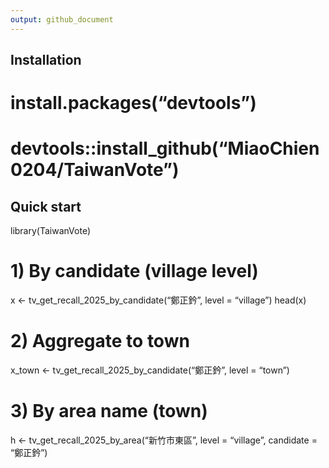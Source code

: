 ```yaml
---
output: github_document
---
```


## Installation
# install.packages("devtools")
# devtools::install_github("MiaoChien0204/TaiwanVote")

## Quick start
library(TaiwanVote)

# 1) By candidate (village level)
x <- tv_get_recall_2025_by_candidate("鄭正鈐", level = "village")
head(x)

# 2) Aggregate to town
x_town <- tv_get_recall_2025_by_candidate("鄭正鈐", level = "town")

# 3) By area name (town)
h <- tv_get_recall_2025_by_area("新竹市東區", level = "village", candidate = "鄭正鈐")
